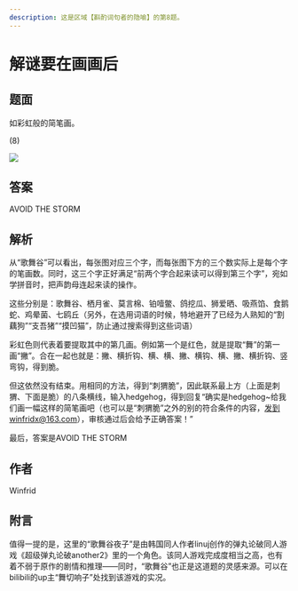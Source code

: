 ```yaml
---
description: 这是区域【斟酌词句者的隐喻】的第8题。
---
```


# 解谜要在画画后

## 题面

如彩虹般的简笔画。

(8)

![](./08-jie-mi-yao-zai-hua-hua-hou.assets/image_1.webp)

## 答案

<AnswerBlock>AVOID THE STORM</AnswerBlock>

## 解析

从“歌舞谷”可以看出，每张图对应三个字，而每张图下方的三个数实际上是每个字的笔画数。同时，这三个字正好满足“前两个字合起来读可以得到第三个字”，宛如学拼音时，把声韵母连起来读的操作。

这些分别是：歌舞谷、栖月雀、莫言棉、铂噎鳖、鸽挖瓜、狮爱晒、吸燕馅、食鹅蛇、鸡晕菌、七鸥丘（另外，在选用词语的时候，特地避开了已经为人熟知的“割藕狗”“支吾猪”“摸凹猫”，防止通过搜索得到这些词语）

彩虹色则代表着要提取其中的第几画。例如第一个是红色，就是提取“舞”的第一画“撇”。合在一起也就是：撇、横折钩、横、横、撇、横钩、横、撇、横折钩、竖弯钩，得到脆。

但这依然没有结束。用相同的方法，得到“刺猬脆”，因此联系最上方（上面是刺猬、下面是脆）的八条横线，输入hedgehog，得到回复“确实是hedgehog\~给我们画一幅这样的简笔画吧（也可以是“刺猬脆”之外的别的符合条件的内容，发到winfridx@163.com），审核通过后会给予正确答案！”

最后，答案是AVOID THE STORM

## 作者

Winfrid

## 附言

值得一提的是，这里的“歌舞谷夜子”是由韩国同人作者linuj创作的弹丸论破同人游戏《超级弹丸论破another2》里的一个角色。该同人游戏完成度相当之高，也有着不弱于原作的剧情和推理——同时，“歌舞谷”也正是这道题的灵感来源。可以在bilibili的up主“舞切响子”处找到该游戏的实况。
